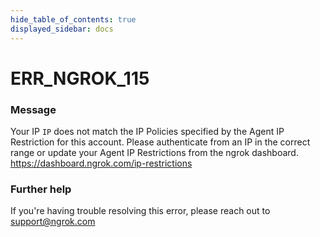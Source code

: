 ```yaml
---
hide_table_of_contents: true
displayed_sidebar: docs
---
```



# ERR_NGROK_115

### Message

Your IP `IP` does not match the IP Policies specified by the Agent IP Restriction for this account. Please authenticate from an IP in the correct range or update your Agent IP Restrictions from the ngrok dashboard. https://dashboard.ngrok.com/ip-restrictions

<ErrorDetails error="err_ngrok_115" />

### Further help

If you're having trouble resolving this error, please reach out to [support@ngrok.com](mailto:support@ngrok.com?subject=Help%20with%20ERR_NGROK_115)
